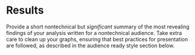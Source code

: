 # Results

Provide a short nontechnical but _significant_ summary of the most revealing findings of your analysis written for a nontechnical audience. Take extra care to clean up your graphs, ensuring that best practices for presentation are followed, as described in the audience ready style section below.

